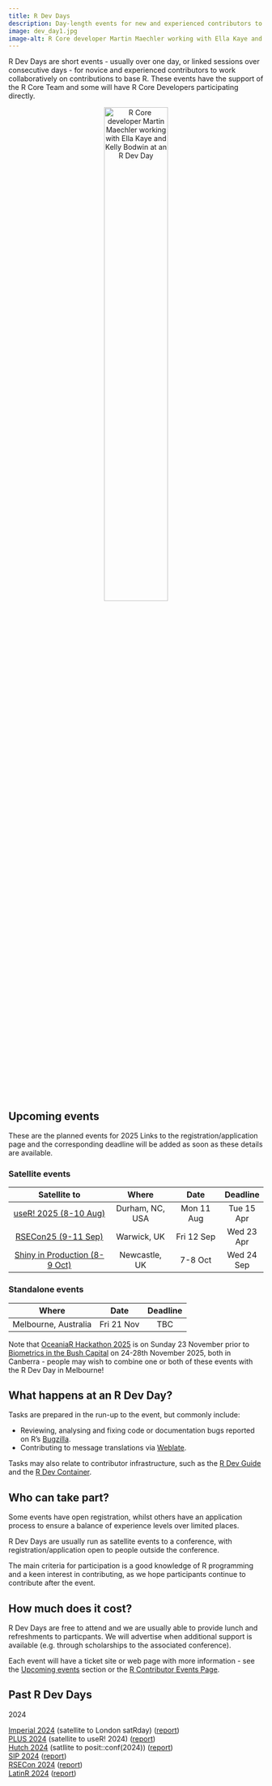 ```yaml
---
title: R Dev Days
description: Day-length events for new and experienced contributors to work collaboratively on contributions to base R
image: dev_day1.jpg
image-alt: R Core developer Martin Maechler working with Ella Kaye and Kelly Bodwin at an R Dev Day
---
```


R Dev Days are short events - usually over one day, or linked sessions over 
consecutive days - for novice and experienced contributors to work 
collaboratively on contributions to base R. These events have the support of 
the R Core Team and some will have R Core Developers participating directly.

<center><img src="dev_day1.png" alt="R Core developer Martin Maechler working with Ella Kaye and Kelly Bodwin at an R Dev Day" width="50%"/></center>

## Upcoming events

These are the planned events for 2025
<!-- - events that are tentative are shown in italics -->
Links to the registration/application page and the corresponding deadline will be added as soon as these details are available.

### Satellite events

|          Satellite to         |       Where      | Date |   Deadline  |
|:-----------------------------:|:----------------:|:-------------:|:---------:|
| [useR! 2025 (8-10 Aug)](https://user2025.r-project.org/additional/r-dev-day)         | Durham, NC, USA  | Mon 11 Aug    | Tue 15 Apr |
| [RSECon25 (9-11 Sep)](https://warwick.ac.uk/fac/sci/statistics/news/r-dev-day-rsecon25) | Warwick, UK      | Fri 12 Sep    | Wed 23 Apr |
| [Shiny in Production (8-9 Oct)](https://pretix.eu/r-contributors/r-dev-day-sip-2025/) | Newcastle, UK    | 7-8 Oct       | Wed 24 Sep |

### Standalone events

| Where                | Date     |   Deadline  |
|:--------------------:|:--------:|:-----------:|
| Melbourne, Australia | Fri 21 Nov   | TBC |

Note that [OceaniaR Hackathon 2025](https://statsocaus.github.io/oceaniar-hack-2025/)
is on Sunday 23 November prior to 
[Biometrics in the Bush Capital](https://biometricsociety.org.au/conference2025/) 
on 24-28th November 2025, both in Canberra - people may wish to combine one or 
both of these events with the R Dev Day in Melbourne!

## What happens at an R Dev Day?

Tasks are prepared in the run-up to the event, but commonly include:

 * Reviewing, analysing and fixing code or documentation bugs reported on R’s [Bugzilla](https://bugs.r-project.org/).
 * Contributing to message translations via [Weblate](https://translate.rx.studio/projects/r-project/).

Tasks may also relate to contributor infrastructure, such as the 
[R Dev Guide](../rdevguide) and the [R Dev Container](../r-dev-container).

## Who can take part?

Some events have open registration, whilst others have an application process 
to ensure a balance of experience levels over limited places.

R Dev Days are usually run as satellite events to a conference, with 
registration/application open to people outside the conference.

The main criteria for participation is a good knowledge of R programming and a 
keen interest in contributing, as we hope participants continue to contribute 
after the event. 

## How much does it cost?

R Dev Days are free to attend and we are usually able to provide lunch and 
refreshments to particpants. We will advertise when additional support is 
available (e.g. through scholarships to the associated conference).

Each event will have a ticket site or web page with more information - see the 
[Upcoming events](#upcoming-events) section or the 
[R Contributor Events Page](..).

## Past R Dev Days

2024

[Imperial 2024](https://pretix.eu/r-contributors/r-dev-day-imperial-2024/) (satellite to London satRday) ([report](https://github.com/r-devel/r-dev-day/blob/main/reports/2024-04_imperial2024.md))  
[PLUS 2024](https://contributor.r-project.org/r-dev-day-plus-2024/) (satellite to useR! 2024) ([report](https://github.com/r-devel/r-dev-day/blob/main/reports/2024-07_plus2024/plus2024.md))  
[Hutch 2024](https://pretix.eu/r-contributors/r-dev-day-hutch-2024/) (satllite to posit::conf(2024)) ([report](https://github.com/r-devel/r-dev-day/blob/main/reports/2024-08_hutch2024.md))  
[SIP 2024](https://pretix.eu/r-contributors/r-dev-day-sip-2024/) ([report](https://github.com/r-devel/r-dev-day/blob/main/reports/2024-10_sip2024/sip2024.md))  
[RSECon 2024](https://virtual.oxfordabstracts.com/event/49081/submission/168) ([report](https://github.com/r-devel/r-dev-day/blob/main/reports/2024-09_RSECon24.md))  
[LatinR 2024](https://pretix.eu/r-contributors/r-dev-day-latinr2024/) ([report](https://github.com/r-devel/r-dev-day/blob/main/reports/2024-11-18_LatinR2025.md))


